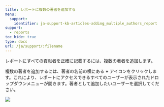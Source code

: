 ---
title: レポートに複数の著者を追加する
menu:
  support:
    identifier: ja-support-kb-articles-adding_multiple_authors_report
support:
  - reports
toc_hide: true
type: docs
url: /ja/support/:filename
---
レポートにすべての貢献者を正確に記載するには、複数の著者を追加します。

複数の著者を追加するには、著者の名前の横にある **+** アイコンをクリックします。これにより、レポートにアクセスできるすべてのユーザーが表示されたドロップダウンメニューが開きます。著者として追加したいユーザーを選択してください。

<Frame>
    <img src="/images/reports/reports_faq_add_multiple_reports.gif"  />
</Frame>